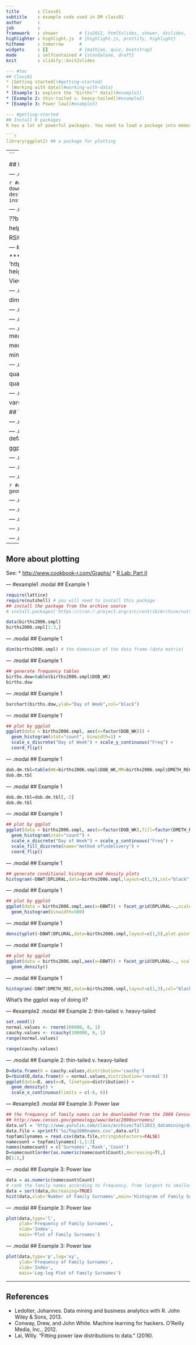 ```yaml
---
title       : Class01
subtitle    : example code used in DM class01
author      : 
job         : 
framework   : shower        # {io2012, html5slides, shower, dzslides, ...}
highlighter : highlight.js  # {highlight.js, prettify, highlight}
hitheme     : tomorrow      # 
widgets     : []            # {mathjax, quiz, bootstrap}
mode        : selfcontained # {standalone, draft}
knit        : slidify::knit2slides

--- #toc
## Class01
* [Getting started](#getting-started)
* [Working with data](#working-with-data)
* [Example 1: explore the "births"" data](#example1)
* [Example 2: thin-tailed v. heavy-tailed](#example2)
* [Example 3: Power law](#example3)

--- #getting-started
## Install R packages
R has a lot of powerful packages. You need to load a package into memory before using it.

```r
library(ggplot2) ## a package for plotting
```

--- 
```

## Install R packages
If you see an error message:
```
there is no package called 'ggplot2'
```
it means you don't have this package and you need to install it.
* Using GUI
* Using command

--- .code
## Install R packages (using command)
```r
## install directly from the default repository http://cran.r-project.org/
install.packages('ggplot2')
```

```r
## download the package source, and then install from the downloaded file 
download.file('http://cran.r-project.org/src/contrib/ggplot2_0.9.3.1.tar.gz',
             destfile='~/Downloads/ggplot2_0.9.3.1.tar.gz')
install.packages('~/Downloads/ggplot2_0.9.3.1.tar.gz',repo=NULL,type='source')
```

---  .modal
## Getting help
```r
?read.delim # Access a function's help file

??base::delim # Search for 'delim' in all help files for functions in 'base'

help.search("delim") # Search for 'delimited' in all help files

RSiteSearch("parsing text") # Search for the term 'parsing text' on the R site
```

--- #working-with-data &twocolvar w1:38% w2:60% .modal
## Working with data
*** =left
![pic](assets/img/data_frame.png)

*** =right
```r
## give the filename of your data; the file can be an URL
data.file = 'http://www.yurulin.com/class/spring2014_datamining/data/ml_hackers/01_heights_weights_genders.csv'
heights.weights = read.csv(data.file , header = TRUE , sep = ',')

View(heights.weights)
```

---  .modal
## Working with data
```r
class(heights.weights)

dim(heights.weights) # show the dimension of the data
```

---  .modal
## Working with data: summary
```r
## R summary function
# ?summary
summary(heights.weights)
```

---  .modal
## Working with data: summary
```r
summary(heights.weights$Height) # summary for the 'Height' column  
```

---  .modal
## Working with data
```r
## Means, Medians, Modes
heights = heights.weights$Height
mean(heights)

median(heights)

min(heights); max(heights)
```


---  .modal
## Working with data: Quantiles
```r
quantile(heights)

quantile(heights, prob = 0.25)

quantile(heights, probs = seq(0, 1, by = 0.20))
```

---  .modal
## Working with data
```r
## Standard Deviations and Variances
sd(heights)

var(heights)

## Tabulation
table(heights.weights$Gender)
```

---  .modal
## Working with data
```r
## Correlation 
weights = heights.weights$Weight
cor(heights,weights)
```

---  .modal
## Plotting
```r
## Histogram and Density
library('ggplot2') 
theme_set(theme_bw()) # change the default ggplot theme to black-and-white

ggplot(heights.weights, aes(x = Height)) +
  geom_histogram(binwidth=1) 
```

---  .modal
## Plotting
```r
ggplot(heights.weights, aes(x = Height)) +
  geom_histogram(binwidth=0.5) # try different value for binwidth 
```

---  .modal
## Plotting
```r
ggplot(heights.weights, aes(x = Height)) +
  geom_density()
```

---  .modal
## Plotting

```r
## conditional density plot
ggplot(heights.weights, aes(x = Weight, fill = Gender)) +
  geom_density(alpha = 0.5) 
```

---  .modal
## Plotting
```r
ggplot(heights.weights, aes(x = Weight)) +
  geom_density(alpha = 0.5) + facet_grid(Gender ~ .) 
```

---  .modal
## Plotting
```r
ggplot(heights.weights, aes(x = Weight, fill = Gender)) +
  geom_density(alpha = 0.5) + facet_grid(Gender ~ .)  
```

---  .modal
## Plotting
```r
## Scatterplot
ggplot(heights.weights, aes(x = Weight, y = Height)) + geom_point()
```

---  .modal
## Plotting
```r
ggplot(heights.weights, aes(x = Weight, y = Height, color = Gender)) + geom_point()
```

---  .modal
## Plotting
```r
ggplot(heights.weights, aes(x = Weight, y = Height)) + geom_point(shape=1) + # use hollow circles 
  geom_smooth(method=lm, # add linear regression line
              se=FALSE) # (by default includes 95% confidence region)  
```

--- 

## More about plotting
See: 
* [http://www.cookbook-r.com/Graphs/](http://www.cookbook-r.com/Graphs/)
* [R Lab: Part II](rlab02.html)

--- #example1 .modal
## Example 1
```r
require(lattice)  
require(nutshell) # you will need to install this package
## install the package from the archive source
# install.packages('https://cran.r-project.org/src/contrib/Archive/nutshell/nutshell_1.02.tar.gz',repo=NULL, type="source")

data(births2006.smpl)
births2006.smpl[1:3,]
```

--- .modal
## Example 1
```r
dim(births2006.smpl) # the dimension of the data frame (data matrix)
```


--- .modal
## Example 1
```r
## generate frequency tables
births.dow=table(births2006.smpl$DOB_WK)
births.dow 
```

--- .modal
## Example 1
```r
barchart(births.dow,ylab="Day of Week",col="black")
```


--- .modal
## Example 1
```r
## plot by ggplot
ggplot(data = births2006.smpl, aes(x=factor(DOB_WK))) + 
  geom_histogram(stat="count", binwidth=1) + 
  scale_x_discrete("Day of Week") + scale_y_continuous("Freq") + 
  coord_flip()
```

--- .modal
## Example 1
```r
dob.dm.tbl=table(WK=births2006.smpl$DOB_WK,MM=births2006.smpl$DMETH_REC)
dob.dm.tbl
```


--- .modal
## Example 1
```r
dob.dm.tbl=dob.dm.tbl[,-2]
dob.dm.tbl
```

--- .modal
## Example 1
```r
## plot by ggplot
ggplot(data = births2006.smpl, aes(x=factor(DOB_WK),fill=factor(DMETH_REC) )) + 
  geom_histogram(stat="count") + 
  scale_x_discrete("Day of Week") + scale_y_continuous("Freq") +
  scale_fill_discrete(name="method of\ndelivery") +
  coord_flip()
```


--- .modal
## Example 1
```r
## generate conditional histogram and density plots
histogram(~DBWT|DPLURAL,data=births2006.smpl,layout=c(1,5),col="black")
```


--- .modal
## Example 1
```r
## plot by ggplot
ggplot(data = births2006.smpl,aes(x=DBWT)) + facet_grid(DPLURAL~.,scales="free_y") + 
  geom_histogram(binwidth=500)
```

--- .modal
## Example 1
```r
densityplot(~DBWT|DPLURAL,data=births2006.smpl,layout=c(1,5),plot.points=FALSE,col="black")
```


--- .modal
## Example 1
```r
## plot by ggplot
ggplot(data = births2006.smpl,aes(x=DBWT)) + facet_grid(DPLURAL~., scales="free_y") + 
  geom_density()  
```

--- .modal
## Example 1
```r
histogram(~DBWT|DMETH_REC,data=births2006.smpl,layout=c(1,3),col="black")
```
What's the ggplot way of doing it?

--- #example2 .modal
## Example 2: thin-tailed v. heavy-tailed
```r
set.seed(1)
normal.values <- rnorm(100000, 0, 1)
cauchy.values <- rcauchy(100000, 0, 1)
range(normal.values)

range(cauchy.values)  
```


--- .modal
## Example 2: thin-tailed v. heavy-tailed
```r
D=data.frame(X = cauchy.values,distribution='cauchy')
D=rbind(D,data.frame(X = normal.values,distribution='normal'))
ggplot(data=D, aes(x=X, linetype=distribution)) + 
  geom_density() + 
  scale_x_continuous(limits = c(-6, 6))
```

--- #example3 .modal
## Example 3: Power law
```r
## the frequency of family names can be downloaded from the 2000 Census:
## http://www.census.gov/genealogy/www/data/2000surnames/
data.url = 'http://www.yurulin.com/class/archive/fall2013_datamining/data/others'
data.file = sprintf('%s/Top1000names.csv',data.url)
topfamilynames = read.csv(data.file,stringsAsFactors=FALSE)
namecount = topfamilynames[-1,1:3]
names(namecount) = c('Surnames','Rank','Count')
D=namecount[order(as.numeric(namecount$Count),decreasing=T),]
D[1:3,]
```


--- .modal
## Example 3: Power law
```r
data = as.numeric(namecount$Count)
# rank the family names according to frequency, from largest to smallest
data = sort(data,decreasing=TRUE) 
hist(data,xlab='Number of Family Surnames',main='Histogram of Family Surnames')
```


--- .modal
## Example 3: Power law
```r
plot(data,type='l',
     ylab='Frequency of Family Surnames',
     xlab='Index',
     main='Plot of Family Surnames')
```


--- .modal
## Example 3: Power law
```r
plot(data,type='p',log='xy',
     ylab='Frequency of Family Surnames',
     xlab='Index',
     main='Log-log Plot of Family Surnames')  
```

--- 
## References
* Ledolter, Johannes. Data mining and business analytics with R. John Wiley & Sons, 2013.
* Conway, Drew, and John White. Machine learning for hackers. O'Reilly Media, Inc., 2012.
* Lai, Willy. "Fitting power law distributions to data." (2016). 

